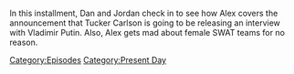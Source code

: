 {{DEFAULTSORT:
    #_EPISODE_0897:February 7, 2024
}}{{Episode
    | title           = February 7, 2024
    | caption         = Listen to this episode on [https://knowledgefight.libsyn.com/897-february-7-2024 Libsyn], View discussion on [https://reddit.com/1amgblu Reddit]
    | episodeNumber   = 897
    | length          = 01:46:30
    | airDate         = February 9, 2024
    | coverageDate    = February 7, 2024
    | episodeType     = [[:Category:Present Day|Present Day]]
    | appearance      = [[Vladimir Putin]], [[Donald Trump]], [[Tucker Carlson]], [[Kevin Spacey]]
    | previousEpisode = [[896: February 2, 2024]]
    | nextEpisode     = [[898: Tucker, The Man And His Twitter- Episode 6]]
}}

{{Stub}}

In this installment, Dan and Jordan check in to see how Alex covers the announcement that Tucker Carlson is going to be releasing an interview with Vladimir Putin.  Also, Alex gets mad about female SWAT teams for no reason.

[[Category:Episodes]]
[[Category:Present Day]]
